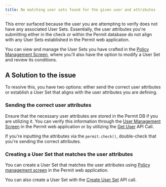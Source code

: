 ```yaml
---
title: No matching user sets found for the given user and attributes
---
```


This error surfaced because the user you are attempting to verify does not have any associated User Sets. Essentially, the user attributes
you're submitting either in the check or within the Permit database do not align with any User Sets established in the Permit web
application.

You can view and manage the User Sets you have crafted in the [Policy Management Screen](https://app.permit.io/policy-editor),
where you'll also have the option to modify a User Set and review its conditions.

## A Solution to the issue

To resolve this, you have two options: either send the correct user attributes or establish a User Set that aligns with the user
attributes you are defining.

### Sending the correct user attributes

Ensure that the necessary user attributes are stored in the Permit DB if you are utilizing it. You can verify this information through the
[User Management Screen](https://app.permit.io/user-management) in the Permit web application or by utilizing the
[Get User](https://api.permit.io/v2/redoc#tag/Users/operation/get_user) API Call.

If you're inputting the attributes via the `permit.check()`, double-check that you're sending the correct attributes.

### Creating a User Set that matches the user attributes

You can create a User Set that matches the user attributes using [Policy management screen](https://app.permit.io/policy-editor) in
the Permit web application.

You can also create a User Set with the [Create User Set](https://api.permit.io/v2/redoc#tag/Condition-Sets/operation/create_condition_set) API call.
